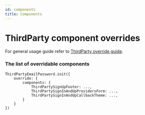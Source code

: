 ```yaml
---
id: components
title: Components
---
```


# ThirdParty component overrides
For general usage guide refer to [ThirdParty override guide](/docs/thirdparty/advanced-customizations/react-component-override/usage).

### The list of overridable components

<!--DOCUSAURUS_CODE_TABS-->
<!--ReactJS-->
```tsx
ThirdPartyEmailPassword.init({
    override: {
        components: {
            ThirdPartySignUpFooter: ...,
            ThirdPartySignInAndUpProvidersForm: ...,
            ThirdPartySignInAndUpCallbackTheme: ...,
        }
    }
})
```
<!--END_DOCUSAURUS_CODE_TABS-->
